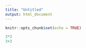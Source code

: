 ```yaml
---
title: "Untitled"
output: html_document
---
```


```r
knitr::opts_chunk$set(echo = TRUE)
```

```r
3*3
3+3
```

